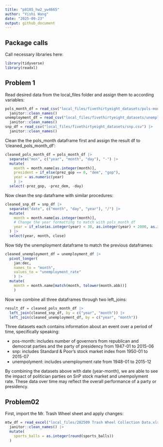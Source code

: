 ```yaml
---
title: "p8105_hw2_yw4665"
author: "Yishi Wang"
date: "2025-09-23"
output: github_document
---
```


## Package calls
Call necessary libraries here:
```r
library(tidyverse)
library(readxl)
```

## Problem 1
Read desired data from the local_files folder and assign them to according variables:
```r
pols_month_df = read_csv("local_files/fivethirtyeight_datasets/pols-month.csv") |>
  janitor::clean_names()
unemployment_df = read_csv("local_files/fivethirtyeight_datasets/unemployment.csv") |>
  janitor::clean_names()
snp_df = read_csv("local_files/fivethirtyeight_datasets/snp.csv") |>
  janitor::clean_names()
```
Clean the the pols_month dataframe first and assign the result df to 'cleaned_pols_month_df':
```r
cleaned_pols_month_df = pols_month_df |> 
  separate("mon", c("year", "month", "day"), "-") |> 
  mutate(
    month = month.name[as.integer(month)],
    president = if_else(prez_gop == 0, "dem", "gop"),
    year = as.numeric(year)
    ) |>
  select(-prez_gop, -prez_dem, -day)
```

Now clean the snp dataframe with similar procedures:
```r
cleaned_snp_df = snp_df |>
  separate("date", c("month", "day", "year"), "/") |>
  mutate(
    month = month.name[as.integer(month)],
    # Change the year formatting to match with pols_month_df
    year = if_else(as.integer(year) < 30, as.integer(year) + 2000, as.integer(year) + 1900 ),
  ) |> 
  select(year, month, close)
```

Now tidy the unemployment dataframe to match the previous dataframes:
```r
cleaned_unemployment_df = unemployment_df |>
  pivot_longer(
    jan:dec,
    names_to = "month",
    values_to = "unemployment_rate"
    ) |>
  mutate(
    month = month.name[match(month, tolower(month.abb))]
    )
```
Now we combine all three dataframes through two left_joins:
```r
result_df = cleaned_pols_month_df |>
  left_join(cleaned_snp_df, by = c("year", "month")) |>
  left_join(cleaned_unemployment_df, by = c("year", "month"))
```
Three datasets each contains information about an event over a period of time, specifically speaking:

- pos-month: includes number of governors from republican and democrat parties and the party of presidency from 1947-01 to 2015-06
- snp: includes Standard & Poor’s stock market index from 1950-01 to 2015-07
- unempolyment: includes unemployment rate from 1948-01 to 2015-12

By combining the datasets above with date (year-month), we are able to see the impact of politician parties on SnP stock market and unempolyment rate. These data over time may reflect the overall performance of a party or presidency.

## Problem02
First, import the Mr. Trash Wheel sheet and apply changes:
```r
mtw_df = read_excel("local_files/202509 Trash Wheel Collection Data.xlsx", sheet = "Mr. Trash Wheel", range = "A2:N653") |>
  janitor::clean_names() |>
  mutate(
    sports_balls = as.integer(round(sports_balls))
  )
```




